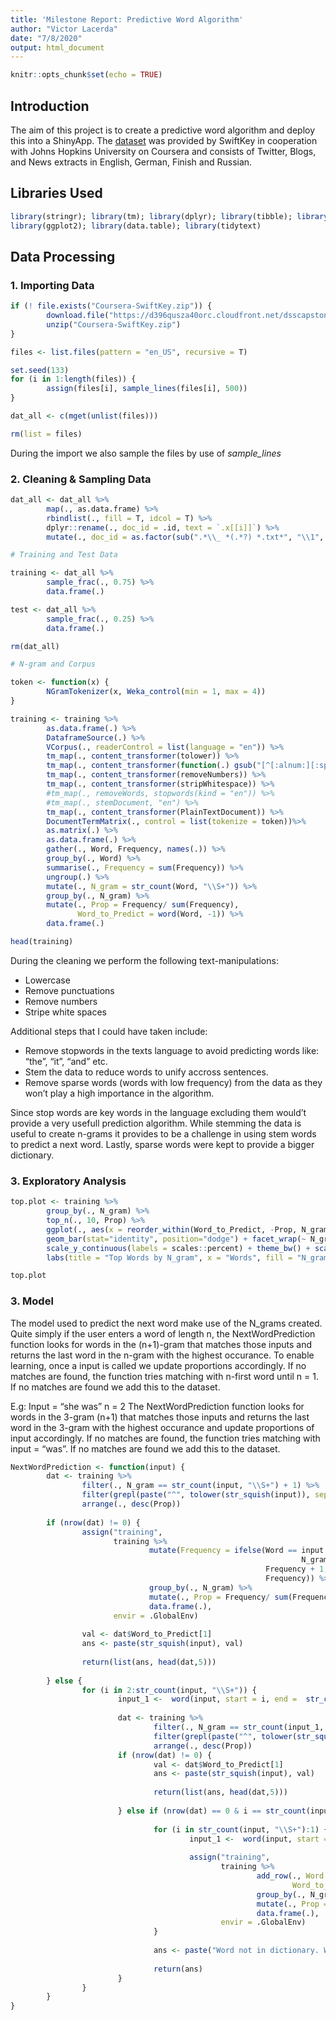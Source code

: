 ```yaml
---
title: 'Milestone Report: Predictive Word Algorithm'
author: "Victor Lacerda"
date: "7/8/2020"
output: html_document
---
```


```r
knitr::opts_chunk$set(echo = TRUE)
```

## Introduction

The aim of this project is to create a predictive word algorithm and deploy this into a ShinyApp. The [dataset](https://d396qusza40orc.cloudfront.net/dsscapstone/dataset/Coursera-SwiftKey.zip) was provided by SwiftKey in cooperation with Johns Hopkins University on Coursera and consists of Twitter, Blogs, and News extracts in English, German, Finish and Russian.

## Libraries Used 

```r
library(stringr); library(tm); library(dplyr); library(tibble); library(reshape); library(RWeka); library(LaF); library(purrr); library(tidyr)
library(ggplot2); library(data.table); library(tidytext)
```

## Data Processing

### 1. Importing Data

```r
if (! file.exists("Coursera-SwiftKey.zip")) {
        download.file("https://d396qusza40orc.cloudfront.net/dsscapstone/dataset/Coursera-SwiftKey.zip", "Coursera-SwiftKey.zip", mode = "wb")
        unzip("Coursera-SwiftKey.zip")
}

files <- list.files(pattern = "en_US", recursive = T)

set.seed(133)
for (i in 1:length(files)) {
        assign(files[i], sample_lines(files[i], 500))
}

dat_all <- c(mget(unlist(files)))

rm(list = files)
```

During the import we also sample the files by use of *sample_lines*

### 2. Cleaning & Sampling Data 

```r
dat_all <- dat_all %>%
        map(., as.data.frame) %>%
        rbindlist(., fill = T, idcol = T) %>%
        dplyr::rename(., doc_id = .id, text = `.x[[i]]`) %>%
        mutate(., doc_id = as.factor(sub(".*\\_ *(.*?) *.txt*", "\\1", doc_id)))

# Training and Test Data

training <- dat_all %>%
        sample_frac(., 0.75) %>%
        data.frame(.)

test <- dat_all %>%
        sample_frac(., 0.25) %>%
        data.frame(.)

rm(dat_all)

# N-gram and Corpus

token <- function(x) {
        NGramTokenizer(x, Weka_control(min = 1, max = 4))
}

training <- training %>%
        as.data.frame(.) %>%
        DataframeSource(.) %>%
        VCorpus(., readerControl = list(language = "en")) %>%
        tm_map(., content_transformer(tolower)) %>%
        tm_map(., content_transformer(function(.) gsub("[^[:alnum:][:space:]'`]", " ", .))) %>%
        tm_map(., content_transformer(removeNumbers)) %>%
        tm_map(., content_transformer(stripWhitespace)) %>%
        #tm_map(., removeWords, stopwords(kind = "en")) %>%
        #tm_map(., stemDocument, "en") %>% 
        tm_map(., content_transformer(PlainTextDocument)) %>%
        DocumentTermMatrix(., control = list(tokenize = token))%>%
        as.matrix(.) %>%
        as.data.frame(.) %>%
        gather(., Word, Frequency, names(.)) %>%
        group_by(., Word) %>%
        summarise(., Frequency = sum(Frequency)) %>%
        ungroup(.) %>%
        mutate(., N_gram = str_count(Word, "\\S+")) %>%
        group_by(., N_gram) %>%
        mutate(., Prop = Frequency/ sum(Frequency),
               Word_to_Predict = word(Word, -1)) %>%
        data.frame(.)

head(training)
```

During the cleaning we perform the following text-manipulations:

+ Lowercase
+ Remove punctuations
+ Remove numbers
+ Stripe white spaces

Additional steps that I could have taken include:

+ Remove stopwords in the texts language to avoid predicting words like: "the", "it", "and" etc.
+ Stem the data to reduce words to unify accross sentences.
+ Remove sparse words (words with low frequency) from the data as they won't play a high importance in the algorithm.

Since stop words are key words in the language excluding them would't provide a very usefull prediction algorithm. While stemming the data is useful to create n-grams it provides to be a challenge in using stem words to predict a next word. Lastly, sparse words were kept to provide a bigger dictionary.

### 3. Exploratory Analysis 

```r
top.plot <- training %>%
        group_by(., N_gram) %>%
        top_n(., 10, Prop) %>%
        ggplot(., aes(x = reorder_within(Word_to_Predict, -Prop, N_gram), y = Prop, fill = as.factor(N_gram))) + 
        geom_bar(stat="identity", position="dodge") + facet_wrap(~ N_gram, ncol = 2, scales = "free") + 
        scale_y_continuous(labels = scales::percent) + theme_bw() + scale_x_reordered() + 
        labs(title = "Top Words by N_gram", x = "Words", fill = "N_gram")


```

```r
top.plot
```

### 3. Model

The model used to predict the next word make use of the N_grams created. Quite simply if the user enters a word of length n, the NextWordPrediction function looks for words in the (n+1)-gram that matches those inputs and returns the last word in the n-gram with the highest occurance. To enable learning, once a input is called we update proportions accordingly. If no matches are found, the function tries matching with n-first word until n = 1. If no matches are found we add this to the dataset. 

E.g:
Input = "she was"
n = 2
The NextWordPrediction function looks for words in the 3-gram (n+1) that matches those inputs and returns the last word in the 3-gram with the highest occurance and update proportions of input accordingly. If no matches are found, the function tries matching with input = "was". If no matches are found we add this to the dataset. 

```r
NextWordPrediction <- function(input) {
        dat <- training %>%
                filter(., N_gram == str_count(input, "\\S+") + 1) %>%
                filter(grepl(paste("^", tolower(str_squish(input)), sep = ""), Word)) %>%
                arrange(., desc(Prop))
        
        if (nrow(dat) != 0) {
                assign("training",
                       training %>%
                               mutate(Frequency = ifelse(Word == input &
                                                                 N_gram == str_count(input, "\\S+"),
                                                         Frequency + 1,
                                                         Frequency)) %>%
                               group_by(., N_gram) %>%
                               mutate(., Prop = Frequency/ sum(Frequency)) %>%
                               data.frame(.),
                       envir = .GlobalEnv)
                
                val <- dat$Word_to_Predict[1]
                ans <- paste(str_squish(input), val)
                
                return(list(ans, head(dat,5)))
                
        } else {
                for (i in 2:str_count(input, "\\S+")) {
                        input_1 <-  word(input, start = i, end =  str_count(input,"\\S+"))
                        
                        dat <- training %>%
                                filter(., N_gram == str_count(input_1, "\\S+") + 1) %>%
                                filter(grepl(paste("^", tolower(str_squish(input_1)), sep = ""), Word)) %>%
                                arrange(., desc(Prop))
                        if (nrow(dat) != 0) {
                                val <- dat$Word_to_Predict[1]
                                ans <- paste(str_squish(input), val)
                                
                                return(list(ans, head(dat,5)))
                                
                        } else if (nrow(dat) == 0 & i == str_count(input, "\\S+") & !(input %in% training$Word)) {
                                
                                for (i in str_count(input, "\\S+"):1) {
                                        input_1 <-  word(input, start = 1, end =  i)
                                        
                                        assign("training",
                                               training %>%
                                                       add_row(., Word = tolower(input_1), Frequency = + 1, N_gram = str_count(input_1, "\\S+"), 
                                                               Word_to_Predict = word(input_1, -1)) %>%
                                                       group_by(., N_gram) %>%
                                                       mutate(., Prop = Frequency/ sum(Frequency)) %>%
                                                       data.frame(.),
                                               envir = .GlobalEnv)
                                }
                                
                                ans <- paste("Word not in dictionary. We added this to our database!")
                                
                                return(ans)
                        }
                }
        }
}
```

